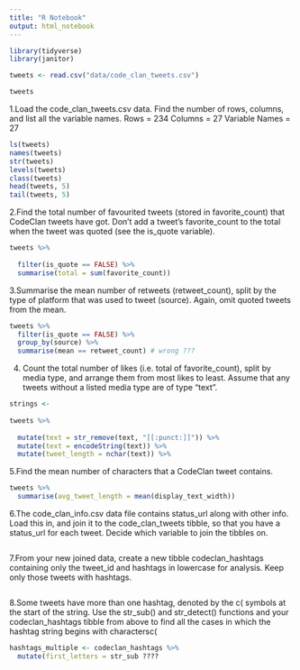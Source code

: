```yaml
---
title: "R Notebook"
output: html_notebook
---
```


```r
library(tidyverse)
library(janitor)
```

```r
tweets <- read.csv("data/code_clan_tweets.csv")
```

```r
tweets
```
1.Load the code_clan_tweets.csv data. Find the number of rows, columns, and list all the variable names.
Rows = 234
Columns = 27
Variable Names = 27

```r
ls(tweets)
names(tweets)
str(tweets)
levels(tweets)
class(tweets)
head(tweets, 5)
tail(tweets, 5)
```

2.Find the total number of favourited tweets (stored in favorite_count) that CodeClan tweets have got. Don’t add a tweet’s favorite_count to the total when the tweet was quoted (see the is_quote variable).

```r
tweets %>%
  
  filter(is_quote == FALSE) %>%
  summarise(total = sum(favorite_count))

```

3.Summarise the mean number of retweets (retweet_count), split by the type of platform that was used to tweet (source). Again, omit quoted tweets from the mean.

```r
tweets %>%
  filter(is_quote == FALSE) %>%
  group_by(source) %>%
  summarise(mean == retweet_count) # wrong ???
```


4. Count the total number of likes (i.e. total of favorite_count), split by media type, and arrange them from most likes to least. Assume that any tweets without a listed media type are of type “text”.
```r
strings <- 
  
tweets %>% 
  
  mutate(text = str_remove(text, "[[:punct:]]")) %>% 
  mutate(text = encodeString(text)) %>% 
  mutate(tweet_length = nchar(text)) %>% 

```

5.Find the mean number of characters that a CodeClan tweet contains.
```r
tweets %>%
  summarise(avg_tweet_length = mean(display_text_width))
```

6.The code_clan_info.csv data file contains status_url along with other info. Load this in, and join it to the code_clan_tweets tibble, so that you have a status_url for each tweet. Decide which variable to join the tibbles on.

```r

```

7.From your new joined data, create a new tibble codeclan_hashtags containing only the tweet_id and hashtags in lowercase for analysis. Keep only those tweets with hashtags.

```r

```

8.Some tweets have more than one hashtag, denoted by the c( symbols at the start of the string. Use the str_sub() and str_detect() functions and your codeclan_hashtags tibble from above to find all the cases in which the hashtag string begins with charactersc(
```r
hashtags_multiple <- codeclan_hashtags %>% 
  mutate(first_letters = str_sub ????
```

